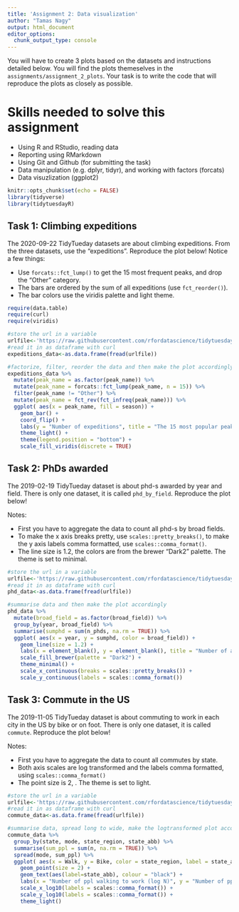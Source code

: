 ```yaml
---
title: 'Assignment 2: Data visualization'
author: "Tamas Nagy"
output: html_document
editor_options: 
  chunk_output_type: console
---
```


You will have to create 3 plots based on the datasets and instructions detailed below. You will find the plots themeselves in the `assignments/assignment_2_plots`. Your task is to write the code that will reproduce the plots as closely as possible.

# Skills needed to solve this assignment

-   Using R and RStudio, reading data
-   Reporting using RMarkdown
-   Using Git and Github (for submitting the task)
-   Data manipulation (e.g. dplyr, tidyr), and working with factors (forcats)
-   Data visuzlization (ggplot2)

```r
knitr::opts_chunk$set(echo = FALSE)
library(tidyverse)
library(tidytuesdayR)
```

## Task 1: Climbing expeditions

The 2020-09-22 TidyTueday datasets are about climbing expeditions. From the three datasets, use the "expeditions". Reproduce the plot below! Notice a few things:

-   Use `forcats::fct_lump()` to get the 15 most frequent peaks, and drop the "Other" category.
-   The bars are ordered by the sum of all expeditions (use `fct_reorder()`).
-   The bar colors use the viridis palette and light theme.

```r
require(data.table)
require(curl)
require(viridis)

#store the url in a variable
urlfile<-'https://raw.githubusercontent.com/rfordatascience/tidytuesday/master/data/2020/2020-09-22/expeditions.csv'
#read it in as dataframe with curl
expeditions_data<-as.data.frame(fread(urlfile))

#factorize, filter, reorder the data and then make the plot accordingly
expeditions_data %>%
  mutate(peak_name = as.factor(peak_name)) %>%
  mutate(peak_name = forcats::fct_lump(peak_name, n = 15)) %>%
  filter(peak_name != "Other") %>%
  mutate(peak_name = fct_rev(fct_infreq(peak_name))) %>%
  ggplot( aes(x = peak_name, fill = season)) +
    geom_bar() +
    coord_flip() +
    labs(y = "Number of expeditions", title = "The 15 most popular peaks stacked by season of expedition") +
    theme_light() +
    theme(legend.position = "bottom") +
    scale_fill_viridis(discrete = TRUE)

```

## Task 2: PhDs awarded

The 2019-02-19 TidyTueday dataset is about phd-s awarded by year and field. There is only one dataset, it is called `phd_by_field`. Reproduce the plot below!

Notes:

-   First you have to aggregate the data to count all phd-s by broad fields.
-   To make the x axis breaks pretty, use `scales::pretty_breaks()`, to make the y axis labels comma formatted, use `scales::comma_format()`.
-   The line size is 1.2, the colors are from the brewer "Dark2" palette. The theme is set to minimal.

```r
#store the url in a variable
urlfile<-'https://raw.githubusercontent.com/rfordatascience/tidytuesday/master/data/2019/2019-02-19/phd_by_field.csv'
#read it in as dataframe with curl
phd_data<-as.data.frame(fread(urlfile))

#summarise data and then make the plot accordingly
phd_data %>%
  mutate(broad_field = as.factor(broad_field)) %>%
  group_by(year, broad_field) %>%
  summarise(sumphd = sum(n_phds, na.rm = TRUE)) %>%
  ggplot( aes(x = year, y = sumphd, color = broad_field)) +
    geom_line(size = 1.2) +
    labs(x = element_blank(), y = element_blank(), title = "Number of awarded Ph.D.-s in the US by year", colour = "Broad field") +
    scale_fill_brewer(palette = "Dark2") +
    theme_minimal() +
    scale_x_continuous(breaks = scales::pretty_breaks()) +
    scale_y_continuous(labels = scales::comma_format())

```

## Task 3: Commute in the US

The 2019-11-05 TidyTueday dataset is about commuting to work in each city in the US by bike or on foot. There is only one dataset, it is called `commute`. Reproduce the plot below!

Notes:

-   First you have to aggregate the data to count all commutes by state.
-   Both axis scales are log transformed and the labels comma formatted, using `scales::comma_format()`
-   The point size is 2, . The theme is set to light.

```r
#store the url in a variable
urlfile<-'https://raw.githubusercontent.com/rfordatascience/tidytuesday/master/data/2019/2019-11-05/commute.csv'
#read it in as dataframe with curl
commute_data<-as.data.frame(fread(urlfile))

#summarise data, spread long to wide, make the logtransformed plot accordignly
commute_data %>%
  group_by(state, mode, state_region, state_abb) %>%
  summarise(sum_ppl = sum(n, na.rm = TRUE)) %>%
  spread(mode, sum_ppl) %>%
  ggplot( aes(x = Walk, y = Bike, color = state_region, label = state_abb)) +
    geom_point(size = 2) +
    geom_text(aes(label=state_abb), colour = "black") +
    labs(x = "Number of ppl walking to work (log N)", y = "Number of ppl biking to work (log N)", title = "Number of people walking vs. biking to work in each USA state", colour = "State region") +
    scale_x_log10(labels = scales::comma_format()) +
    scale_y_log10(labels = scales::comma_format()) +
    theme_light()
  

```
